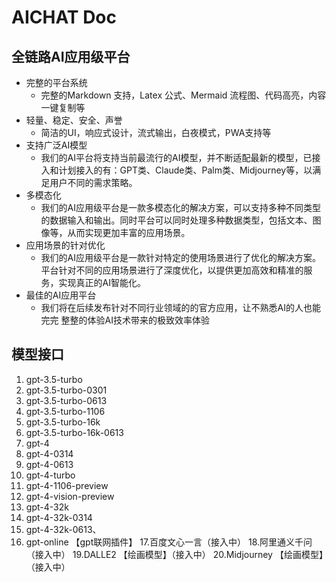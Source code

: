 # AICHAT Doc

## 全链路AI应用级平台

- 完整的平台系统
  - 完整的Markdown 支持，Latex 公式、Mermaid 流程图、代码高亮，内容一键复制等
- 轻量、稳定、安全、声誉
  - 简洁的UI，响应式设计，流式输出，白夜模式，PWA支持等
- 支持广泛AI模型
  - 我们的AI平台将支持当前最流行的AI模型，并不断适配最新的模型，已接入和计划接入的有：GPT类、Claude类、Palm类、Midjourney等，以满足用户不同的需求策略。
- 多模态化
  - 我们的AI应用级平台是一款多模态化的解决方案，可以支持多种不同类型的数据输入和输出。同时平台可以同时处理多种数据类型，包括文本、图像等，从而实现更加丰富的应用场景。
- 应用场景的针对优化
  - 我们的AI应用级平台是一款针对特定的使用场景进行了优化的解决方案。 平台针对不同的应用场景进行了深度优化，以提供更加高效和精准的服务，实现真正的AI智能化。
- 最佳的AI应用平台
  - 我们将在后续发布针对不同行业领域的的官方应用，让不熟悉AI的人也能完完 整整的体验AI技术带来的极致效率体验

## 模型接口

1.	gpt-3.5-turbo
2.	gpt-3.5-turbo-0301
3.	gpt-3.5-turbo-0613
4.	gpt-3.5-turbo-1106
5. gpt-3.5-turbo-16k
6.	gpt-3.5-turbo-16k-0613
7.	gpt-4
8.	gpt-4-0314
9.	gpt-4-0613
10.	gpt-4-turbo
11.	gpt-4-1106-preview
12.	gpt-4-vision-preview
13.	gpt-4-32k
14.	gpt-4-32k-0314
15.	gpt-4-32k-0613、
16. gpt-online 【gpt联网插件】
17.百度文心一言（接入中）
18.阿里通义千问（接入中）
19.DALLE2 【绘画模型】（接入中）
20.Midjourney 【绘画模型】（接入中）



